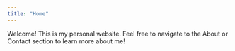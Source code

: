 ```yaml
---
title: "Home"
---
```


Welcome! This is my personal website. Feel free to navigate to the About or Contact section to learn more about me!